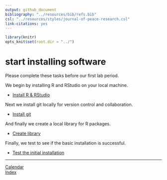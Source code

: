 ```yaml
---
output: github_document
bibliography: "../resources/bib/refs.bib" 
csl: "../resources/styles/journal-of-peace-research.csl"
link-citations: yes
---
```


```r
library(knitr)
opts_knit$set(root.dir = "../")
```

# start installing software

Please complete these tasks before our first lab period. 

We begin by installing R and RStudio  on your local machine. 

- [Install R & RStudio](cm502_install-r-rstudio.md)

Next we install git locally for version control and collaboration. 

- [Install git](cm503_install-git.md)

And finally we create a local library for R packages. 

- [Create library](cm504_library.md)

Finally, we test to see if the basic installation is successful. 

- [Test the initial installation](cm505_test-initial-install.md)









---    
[Calendar](../README.md#calendar)    
[Index](../README.md#index)    
